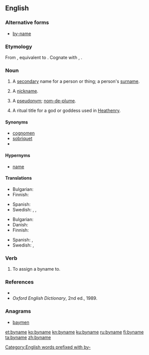 ==English==

===Alternative forms===
* [[by-name]]

===Etymology===
From {{etyl|enm|en}}, equivalent to {{prefix|by|name|lang=en}}. Cognate with {{etyl|nl|-}} {{m|nl|bijnaam||nickname}}, {{etyl|de|-}} {{m|de|Beiname||nickname, epithet}}.

===Noun===
{{en-noun}}

# {{label|en|archaic|historical}} A [[secondary]] name for a person or thing; a person's [[surname]].
# {{label|en|archaic|historical}} A [[nickname]].
# {{label|en|UK|_|dialectal|Scotland}} A [[pseudonym]]; [[nom-de-plume]].
# {{label|en|paganism}} A ritual title for a god or goddess used in [[Heathenry]].

====Synonyms====
* [[cognomen]]
* [[sobriquet]]
* {{l|en|to-name}}

====Hypernyms====
* [[name]]

====Translations====
{{trans-top|surname}}
* Bulgarian: {{t|bg|презиме|n}}
* Finnish: {{t+|fi|sukunimi}}
{{trans-mid}}
* Spanish: {{t+|es|apellido|m}}
* Swedish: {{t+|sv|släktnamn|n}}, {{t+|sv|tillnamn|n}}, {{qualifier|last name}} {{t+|sv|efternamn|n}}
{{trans-bottom}}

{{trans-top|nickname}}
* Bulgarian: {{t+|bg|прякор|m}}
* Danish: {{t|da|tilnavn|n}}
* Finnish: {{t+|fi|liikanimi}}
{{trans-mid}}
* Spanish: {{t+|es|apodo|m}}, {{t+|es|apelativo|m}}
* Swedish: {{t|sv|binamn|n}}, {{t+|sv|tillnamn|n}}
{{trans-bottom}}

===Verb===
{{en-verb|bynam}}

# {{label|en|transitive|archaic}} To assign a byname to.

===References===
* {{R:OneLook}}
* ''Oxford English Dictionary'', 2nd ed., 1989.

===Anagrams===
* [[baymen#English|baymen]]

[[Category:English words prefixed with by-]]

[[et:byname]]
[[ko:byname]]
[[kn:byname]]
[[ku:byname]]
[[ru:byname]]
[[fi:byname]]
[[ta:byname]]
[[zh:byname]]